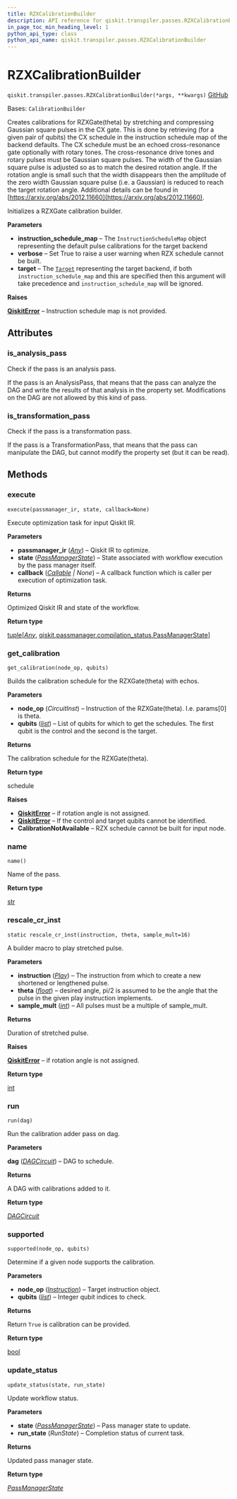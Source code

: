 ```yaml
---
title: RZXCalibrationBuilder
description: API reference for qiskit.transpiler.passes.RZXCalibrationBuilder
in_page_toc_min_heading_level: 1
python_api_type: class
python_api_name: qiskit.transpiler.passes.RZXCalibrationBuilder
---
```


# RZXCalibrationBuilder

<span id="qiskit.transpiler.passes.RZXCalibrationBuilder" />

`qiskit.transpiler.passes.RZXCalibrationBuilder(*args, **kwargs)` [GitHub](https://github.com/qiskit/qiskit/tree/stable/0.45/qiskit/transpiler/passes/calibration/rzx_builder.py "view source code")

Bases: `CalibrationBuilder`

Creates calibrations for RZXGate(theta) by stretching and compressing Gaussian square pulses in the CX gate. This is done by retrieving (for a given pair of qubits) the CX schedule in the instruction schedule map of the backend defaults. The CX schedule must be an echoed cross-resonance gate optionally with rotary tones. The cross-resonance drive tones and rotary pulses must be Gaussian square pulses. The width of the Gaussian square pulse is adjusted so as to match the desired rotation angle. If the rotation angle is small such that the width disappears then the amplitude of the zero width Gaussian square pulse (i.e. a Gaussian) is reduced to reach the target rotation angle. Additional details can be found in [https://arxiv.org/abs/2012.11660](https://arxiv.org/abs/2012.11660).

Initializes a RZXGate calibration builder.

**Parameters**

*   **instruction\_schedule\_map** – The `InstructionScheduleMap` object representing the default pulse calibrations for the target backend
*   **verbose** – Set True to raise a user warning when RZX schedule cannot be built.
*   **target** – The [`Target`](qiskit.transpiler.Target "qiskit.transpiler.Target") representing the target backend, if both `instruction_schedule_map` and this are specified then this argument will take precedence and `instruction_schedule_map` will be ignored.

**Raises**

[**QiskitError**](exceptions#qiskit.exceptions.QiskitError "qiskit.exceptions.QiskitError") – Instruction schedule map is not provided.

## Attributes

<span id="qiskit.transpiler.passes.RZXCalibrationBuilder.is_analysis_pass" />

### is\_analysis\_pass

Check if the pass is an analysis pass.

If the pass is an AnalysisPass, that means that the pass can analyze the DAG and write the results of that analysis in the property set. Modifications on the DAG are not allowed by this kind of pass.

<span id="qiskit.transpiler.passes.RZXCalibrationBuilder.is_transformation_pass" />

### is\_transformation\_pass

Check if the pass is a transformation pass.

If the pass is a TransformationPass, that means that the pass can manipulate the DAG, but cannot modify the property set (but it can be read).

## Methods

### execute

<span id="qiskit.transpiler.passes.RZXCalibrationBuilder.execute" />

`execute(passmanager_ir, state, callback=None)`

Execute optimization task for input Qiskit IR.

**Parameters**

*   **passmanager\_ir** ([*Any*](https://docs.python.org/3/library/typing.html#typing.Any "(in Python v3.12)")) – Qiskit IR to optimize.
*   **state** ([*PassManagerState*](qiskit.passmanager.PassManagerState "qiskit.passmanager.compilation_status.PassManagerState")) – State associated with workflow execution by the pass manager itself.
*   **callback** ([*Callable*](https://docs.python.org/3/library/collections.abc.html#collections.abc.Callable "(in Python v3.12)") *| None*) – A callback function which is caller per execution of optimization task.

**Returns**

Optimized Qiskit IR and state of the workflow.

**Return type**

[tuple](https://docs.python.org/3/library/stdtypes.html#tuple "(in Python v3.12)")\[[*Any*](https://docs.python.org/3/library/typing.html#typing.Any "(in Python v3.12)"), [qiskit.passmanager.compilation\_status.PassManagerState](qiskit.passmanager.PassManagerState "qiskit.passmanager.compilation_status.PassManagerState")]

### get\_calibration

<span id="qiskit.transpiler.passes.RZXCalibrationBuilder.get_calibration" />

`get_calibration(node_op, qubits)`

Builds the calibration schedule for the RZXGate(theta) with echos.

**Parameters**

*   **node\_op** (*CircuitInst*) – Instruction of the RZXGate(theta). I.e. params\[0] is theta.
*   **qubits** ([*list*](https://docs.python.org/3/library/stdtypes.html#list "(in Python v3.12)")) – List of qubits for which to get the schedules. The first qubit is the control and the second is the target.

**Returns**

The calibration schedule for the RZXGate(theta).

**Return type**

schedule

**Raises**

*   [**QiskitError**](exceptions#qiskit.exceptions.QiskitError "qiskit.exceptions.QiskitError") – if rotation angle is not assigned.
*   [**QiskitError**](exceptions#qiskit.exceptions.QiskitError "qiskit.exceptions.QiskitError") – If the control and target qubits cannot be identified.
*   **CalibrationNotAvailable** – RZX schedule cannot be built for input node.

### name

<span id="qiskit.transpiler.passes.RZXCalibrationBuilder.name" />

`name()`

Name of the pass.

**Return type**

[str](https://docs.python.org/3/library/stdtypes.html#str "(in Python v3.12)")

### rescale\_cr\_inst

<span id="qiskit.transpiler.passes.RZXCalibrationBuilder.rescale_cr_inst" />

`static rescale_cr_inst(instruction, theta, sample_mult=16)`

A builder macro to play stretched pulse.

**Parameters**

*   **instruction** ([*Play*](qiskit.pulse.instructions.Play "qiskit.pulse.instructions.play.Play")) – The instruction from which to create a new shortened or lengthened pulse.
*   **theta** ([*float*](https://docs.python.org/3/library/functions.html#float "(in Python v3.12)")) – desired angle, pi/2 is assumed to be the angle that the pulse in the given play instruction implements.
*   **sample\_mult** ([*int*](https://docs.python.org/3/library/functions.html#int "(in Python v3.12)")) – All pulses must be a multiple of sample\_mult.

**Returns**

Duration of stretched pulse.

**Raises**

[**QiskitError**](exceptions#qiskit.exceptions.QiskitError "qiskit.exceptions.QiskitError") – if rotation angle is not assigned.

**Return type**

[int](https://docs.python.org/3/library/functions.html#int "(in Python v3.12)")

### run

<span id="qiskit.transpiler.passes.RZXCalibrationBuilder.run" />

`run(dag)`

Run the calibration adder pass on dag.

**Parameters**

**dag** ([*DAGCircuit*](qiskit.dagcircuit.DAGCircuit "qiskit.dagcircuit.dagcircuit.DAGCircuit")) – DAG to schedule.

**Returns**

A DAG with calibrations added to it.

**Return type**

[*DAGCircuit*](qiskit.dagcircuit.DAGCircuit "qiskit.dagcircuit.dagcircuit.DAGCircuit")

### supported

<span id="qiskit.transpiler.passes.RZXCalibrationBuilder.supported" />

`supported(node_op, qubits)`

Determine if a given node supports the calibration.

**Parameters**

*   **node\_op** ([*Instruction*](qiskit.circuit.Instruction "qiskit.circuit.instruction.Instruction")) – Target instruction object.
*   **qubits** ([*list*](https://docs.python.org/3/library/stdtypes.html#list "(in Python v3.12)")) – Integer qubit indices to check.

**Returns**

Return `True` is calibration can be provided.

**Return type**

[bool](https://docs.python.org/3/library/functions.html#bool "(in Python v3.12)")

### update\_status

<span id="qiskit.transpiler.passes.RZXCalibrationBuilder.update_status" />

`update_status(state, run_state)`

Update workflow status.

**Parameters**

*   **state** ([*PassManagerState*](qiskit.passmanager.PassManagerState "qiskit.passmanager.compilation_status.PassManagerState")) – Pass manager state to update.
*   **run\_state** (*RunState*) – Completion status of current task.

**Returns**

Updated pass manager state.

**Return type**

[*PassManagerState*](qiskit.passmanager.PassManagerState "qiskit.passmanager.compilation_status.PassManagerState")

